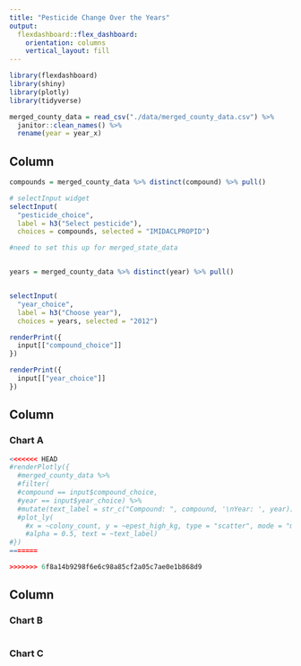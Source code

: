 ```yaml
---
title: "Pesticide Change Over the Years"
output: 
  flexdashboard::flex_dashboard:
    orientation: columns
    vertical_layout: fill
---
```


```r
library(flexdashboard)
library(shiny)
library(plotly)
library(tidyverse)

```

```r
merged_county_data = read_csv("./data/merged_county_data.csv") %>%
  janitor::clean_names() %>%
  rename(year = year_x)
```


Column {.sidebar}
-----------------------------------------------------------------------

```r
compounds = merged_county_data %>% distinct(compound) %>% pull()

# selectInput widget
selectInput(
  "pesticide_choice", 
  label = h3("Select pesticide"),
  choices = compounds, selected = "IMIDACLPROPID")

#need to set this up for merged_state_data


years = merged_county_data %>% distinct(year) %>% pull()


selectInput(
  "year_choice", 
  label = h3("Choose year"),
  choices = years, selected = "2012")

renderPrint({ 
  input[["compound_choice"]]
})

renderPrint({ 
  input[["year_choice"]]
})
```

Column {data-width=650}
-----------------------------------------------------------------------

### Chart A

```r
<<<<<<< HEAD
#renderPlotly({ 
  #merged_county_data %>%
  #filter(
  #compound == input$compound_choice,
  #year == input$year_choice) %>%
  #mutate(text_label = str_c("Compound: ", compound, '\nYear: ', year)) %>% 
  #plot_ly(
    #x = ~colony_count, y = ~epest_high_kg, type = "scatter", mode = "markers",
    #alpha = 0.5, text = ~text_label)
#})
=======

>>>>>>> 6f8a14b9298f6e6c98a85cf2a05c7ae0e1b868d9
```

Column {data-width=350}
-----------------------------------------------------------------------

### Chart B

```r

```

### Chart C

```r

```